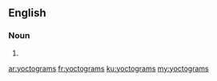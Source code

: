==English==

===Noun===
{{head|en|plural}}

# {{plural of|yoctogram|lang=en|nocat=1}}

[[ar:yoctograms]]
[[fr:yoctograms]]
[[ku:yoctograms]]
[[my:yoctograms]]